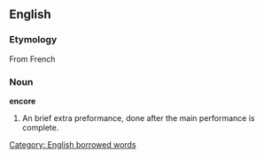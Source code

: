 ==English==

===Etymology===
From French

===Noun===
'''encore'''
# An brief extra preformance, done after the main performance is complete.

[[Category: English borrowed words]]
